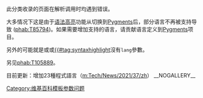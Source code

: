 {{NoteTA/MediaWiki}}
{{polluted category}}
{{Wikipedia category|hidden=yes|tracking=yes}}
{{empty category}}
此分类收录的页面在解析{{xtag|syntaxhighlight}}调用时均遇到错误。

大多情况下这是由于[[语法高亮|语法高亮]]功能从{{Link-en|GeSHi|GeSHi}}切换到[http://pygments.org/ Pygments]后，部分语言不再被支持导致 ([[phab:T85794|phab:T85794]])。如果需要增加支持的语言，请贡献语言定义到[http://pygments.org/ Pygments]项目。

另外的可能就是{{xtag|syntaxhighlight}}或{{tl|Code}}或[[Help:魔术字#杂项|{{#tag:syntaxhighlight]]沒有<code>lang</code>參數。

另见[[phab:T105889|phab:T105889]]。

目前更新：增加23種程式語言（[[m:Tech/News/2021/37/zh|m:Tech/News/2021/37/zh]]）
[[Category:维基百科模板参数问题|Category:维基百科模板参数问题]]
__NOGALLERY__